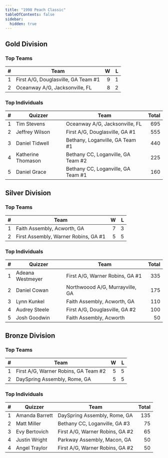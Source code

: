 ```yaml
---
title: "1998 Peach Classic"
tableOfContents: false
sidebar:
  hidden: true
---
```


## Gold Division

### Top Teams

|    # | Team                                |    W |    L |
| ---: | ----------------------------------- | ---: | ---: |
|    1 | First A/G, Douglasville, GA Team #1 |    9 |    1 |
|    2 | Oceanway A/G, Jacksonville, FL      |    8 |    2 |

### Top Individuals

|    # | Quizzer            | Team                               | Total |
| ---: | ------------------ | ---------------------------------- | ----: |
|    1 | Tim Stevens        | Oceanway A/G, Jacksonville, FL     |   695 |
|    2 | Jeffrey Wilson     | First A/G, Douglasville, GA #1     |   555 |
|    3 | Daniel Tidwell     | Bethany, Loganville, GA Team #1    |   440 |
|    4 | Katherine Thomason | Bethany CC, Loganville, GA Team #2 |   225 |
|    5 | Daniel Grace       | Bethany CC, Loganville, GA Team #1 |   160 |

## Silver Division

### Top Teams

|    # | Team                                 |    W |    L |
| ---: | ------------------------------------ | ---: | ---: |
|    1 | Faith Assembly, Acworth, GA          |    7 |    3 |
|    2 | First Assembly, Warner Robins, GA #1 |    5 |    5 |

### Top Individuals

|    # | Quizzer          | Team                            | Total |
| ---: | ---------------- | ------------------------------- | ----: |
|    1 | Adeana Westmeyer | First A/G, Warner Robins, GA #1 |   335 |
|    2 | Daniel Cowan     | Northwoood A/G, Murrayville, GA |   175 |
|    3 | Lynn Kunkel      | Faith Assembly, Acworth, GA     |   110 |
|    4 | Audrey Steele    | First A/G, Douglasville, GA #2  |   100 |
|    5 | Josh Goodwin     | Faith Assembly, Acworth         |    50 |

## Bronze Division

### Top Teams

|    # | Team                                 |    W |    L |
| ---: | ------------------------------------ | ---: | ---: |
|    1 | First A/G, Warner Robins, GA Team #2 |    5 |    5 |
|    2 | DaySpring Assembly, Rome, GA         |    5 |    5 |

### Top Individuals

|    # | Quizzer        | Team                            | Total |
| ---: | -------------- | ------------------------------- | ----: |
|    1 | Amanda Barrett | DaySpring Assembly, Rome, GA    |   135 |
|    2 | Matt Miller    | Bethany CC, Loganville, GA #3   |    75 |
|    3 | Evy Bertovich  | First A/G, Warner Robins, GA #2 |    65 |
|    4 | Justin Wright  | Parkway Assembly, Macon, GA     |    50 |
|    4 | Angel Traylor  | First A/G, Warner Robins, GA #2 |    50 |

